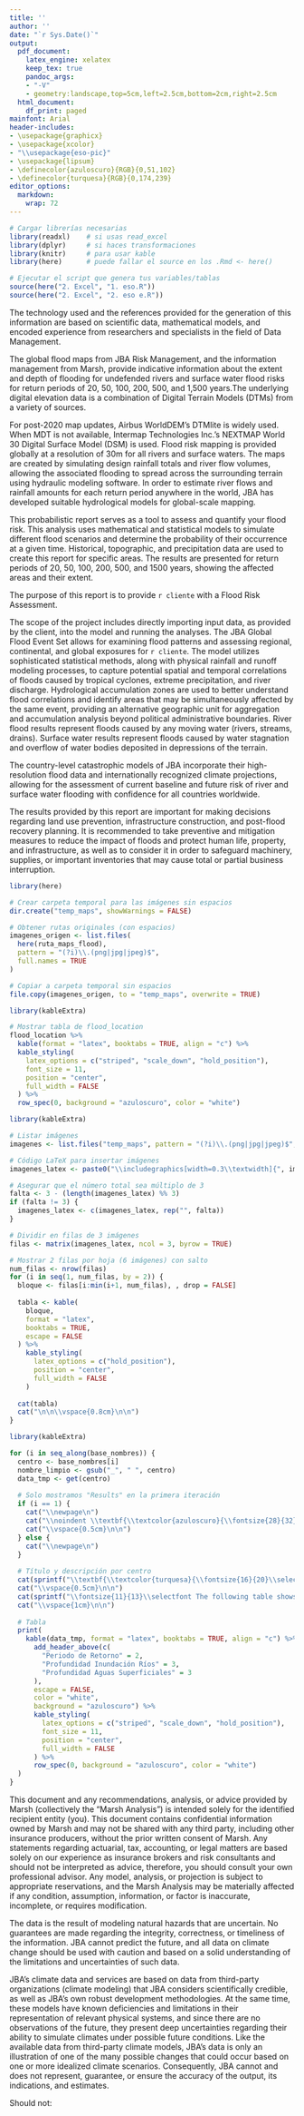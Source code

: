 ```yaml
---
title: ''
author: ''
date: "`r Sys.Date()`"
output:
  pdf_document:
    latex_engine: xelatex
    keep_tex: true
    pandoc_args:
    - "-V"
    - geometry:landscape,top=5cm,left=2.5cm,bottom=2cm,right=2.5cm
  html_document:
    df_print: paged
mainfont: Arial
header-includes:
- \usepackage{graphicx}
- \usepackage{xcolor}
- "\\usepackage{eso-pic}"
- \usepackage{lipsum}
- \definecolor{azuloscuro}{RGB}{0,51,102}
- \definecolor{turquesa}{RGB}{0,174,239}
editor_options:
  markdown:
    wrap: 72
---
```


```r
# Cargar librerías necesarias
library(readxl)    # si usas read_excel
library(dplyr)     # si haces transformaciones
library(knitr)     # para usar kable
library(here)      # puede fallar el source en los .Rmd <- here()

# Ejecutar el script que genera tus variables/tablas
source(here("2. Excel", "1. eso.R"))
source(here("2. Excel", "2. eso e.R"))
```

\thispagestyle{empty}

\AddToShipoutPictureBG*{
  \includegraphics[width=\paperwidth,height=\paperheight]{image.png}
}

\vspace*{6cm}

\begin{flushleft}
  {\fontsize{38}{45}\selectfont \textbf{\textcolor{white}{Flood Model Report}}} \\[0.8cm]
  {\fontsize{24}{30}\selectfont \textcolor{white}{Portfolio Analysis}} \\[1.2cm]
  {\fontsize{24}{30}\selectfont \textcolor{white}{`r cliente`}} \\[0.4cm]
  {\Large \textcolor{white}{`r fecha`}} \\[4cm]
  {\small \textcolor{white}{A business of XXX}}
\end{flushleft}

\noindent \textbf{\textcolor{turquesa}{\fontsize{16}{20}\selectfont Contenido}}

\noindent

\begin{enumerate}
  \item {\fontsize{11}{13}\selectfont Summary \dotfill \pageref{sec:summary}}
  \item {\fontsize{11}{13}\selectfont Results \dotfill \pageref{sec:results}}
\end{enumerate}

\newpage

\noindent \textbf{\textcolor{turquesa}{\fontsize{16}{20}\selectfont Considerations}} \vspace{0.5cm}

\noindent \fontsize{11}{13}\selectfont The technology used and the references provided for the generation of this information are based on scientific data, mathematical models, and encoded experience from researchers and specialists in the field of Data Management.

\begin{itemize}
  \item {\fontsize{11}{13}\selectfont The present report, as well as the analysis, models,    and predictions contained in this document ("Information", are based on data provided by    MARSH through our client: `r cliente` and managed through the risk         assessment computer technology owned by JBA Risk Management.}
  \item {\fontsize{11}{13}\selectfont It is important to mention that the accuracy of the     predictions depends largely on the accuracy and quality of the data provided by the         client: `r cliente` to the MARSH specialists}
  \item {\fontsize{11}{13}\selectfont The management of the information provided by `r cliente` is carried out through the licensing of MARSH in JBA Risk             Management, using regulatory frameworks for the protection of confidential information,     prohibiting its distribution to third parties without the prior written consent of MARSH    and JBA Risk Management.}
  \item {\fontsize{11}{13}\selectfont The information described within the report generated   by Marsh can only be used for the purpose of studying and interpreting results for `r cliente`. This document cannot be used under any circumstances in the          development and/or calibration of any product or service offerings that competi with JBA    Risk Management and MARSH..}
\end{itemize}

\fontsize{11}{13}\selectfont The global flood maps from JBA Risk Management, and the information management from Marsh, provide indicative information about the extent and depth of flooding for undefended rivers and surface water flood risks for return periods of 20, 50, 100, 200, 500, and 1,500 years.The underlying digital elevation data is a combination of Digital Terrain Models (DTMs) from a variety of sources.

\fontsize{11}{13}\selectfont For post-2020 map updates, Airbus WorldDEM's DTMlite is widely used. When MDT is not available, Intermap Technologies Inc.'s NEXTMAP World 30 Digital Surface Model (DSM) is used. Flood risk mapping is provided globally at a resolution of 30m for all rivers and surface waters. The maps are created by simulating design rainfall totals and river flow volumes, allowing the associated flooding to spread across the surrounding terrain using hydraulic modeling software. In order to estimate river flows and rainfall amounts for each return period anywhere in the world, JBA has developed suitable hydrological models for global-scale mapping.

\newpage

\noindent \textbf{\textcolor{azuloscuro}{\fontsize{28}{32}\selectfont Summary}} \label{sec:summary}
\vspace{0.5cm}

\fontsize{11}{13}\selectfont This probabilistic report serves as a tool to assess and quantify your flood risk. This analysis uses mathematical and statistical models to simulate different flood scenarios and determine the probability of their occurrence at a given time. Historical, topographic, and precipitation data are used to create this report for specific areas. The results are presented for return periods of 20, 50, 100, 200, 500, and 1500 years, showing the affected areas and their extent.

\fontsize{11}{13}\selectfont The purpose of this report is to provide `r cliente` with a Flood Risk Assessment.

\fontsize{11}{13}\selectfont The scope of the project includes directly importing input data, as provided by the client, into the model and running the analyses. The JBA Global Flood Event Set allows for examining flood patterns and assessing regional, continental, and global exposures for `r cliente`. The model utilizes sophisticated statistical methods, along with physical rainfall and runoff modeling processes, to capture potential spatial and temporal correlations of floods caused by tropical cyclones, extreme precipitation, and river discharge. Hydrological accumulation zones are used to better understand flood correlations and identify areas that may be simultaneously affected by the same event, providing an alternative geographic unit for aggregation and accumulation analysis beyond political administrative boundaries. River flood results represent floods caused by any moving water (rivers, streams, drains). Surface water results represent floods caused by water stagnation and overflow of water bodies deposited in depressions of the terrain.

\fontsize{11}{13}\selectfont The country-level catastrophic models of JBA incorporate their high-resolution flood data and internationally recognized climate projections, allowing for the assessment of current baseline and future risk of river and surface water flooding with confidence for all countries worldwide.

\fontsize{11}{13}\selectfont The results provided by this report are important for making decisions regarding land use prevention, infrastructure construction, and post-flood recovery planning. It is recommended to take preventive and mitigation measures to reduce the impact of floods and protect human life, property, and infrastructure, as well as to consider it in order to safeguard machinery, supplies, or important inventories that may cause total or partial business interruption.

\newpage

\noindent \textbf{\textcolor{azuloscuro}{\fontsize{11}{13}\selectfont The following considerations were considered for `r cliente`:}} \vspace{0.5cm}

```r
library(here)

# Crear carpeta temporal para las imágenes sin espacios
dir.create("temp_maps", showWarnings = FALSE)

# Obtener rutas originales (con espacios)
imagenes_origen <- list.files(
  here(ruta_maps_flood), 
  pattern = "(?i)\\.(png|jpg|jpeg)$", 
  full.names = TRUE
)

# Copiar a carpeta temporal sin espacios
file.copy(imagenes_origen, to = "temp_maps", overwrite = TRUE)
```

```r
library(kableExtra)

# Mostrar tabla de flood_location
flood_location %>%
  kable(format = "latex", booktabs = TRUE, align = "c") %>%
  kable_styling(
    latex_options = c("striped", "scale_down", "hold_position"),
    font_size = 11,
    position = "center",
    full_width = FALSE
  ) %>%
  row_spec(0, background = "azuloscuro", color = "white")
```

```r
library(kableExtra)

# Listar imágenes
imagenes <- list.files("temp_maps", pattern = "(?i)\\.(png|jpg|jpeg)$", full.names = TRUE)

# Código LaTeX para insertar imágenes
imagenes_latex <- paste0("\\includegraphics[width=0.3\\textwidth]{", imagenes, "}")

# Asegurar que el número total sea múltiplo de 3
falta <- 3 - (length(imagenes_latex) %% 3)
if (falta != 3) {
  imagenes_latex <- c(imagenes_latex, rep("", falta))
}

# Dividir en filas de 3 imágenes
filas <- matrix(imagenes_latex, ncol = 3, byrow = TRUE)

# Mostrar 2 filas por hoja (6 imágenes) con salto
num_filas <- nrow(filas)
for (i in seq(1, num_filas, by = 2)) {
  bloque <- filas[i:min(i+1, num_filas), , drop = FALSE]
  
  tabla <- kable(
    bloque,
    format = "latex",
    booktabs = TRUE,
    escape = FALSE
  ) %>%
    kable_styling(
      latex_options = c("hold_position"),
      position = "center",
      full_width = FALSE
    )
  
  cat(tabla)
  cat("\n\n\\vspace{0.8cm}\n\n")
}
```

\newpage

```r
library(kableExtra)

for (i in seq_along(base_nombres)) {
  centro <- base_nombres[i]
  nombre_limpio <- gsub("_", " ", centro)
  data_tmp <- get(centro)
  
  # Solo mostramos "Results" en la primera iteración
  if (i == 1) {
    cat("\\newpage\n")
    cat("\\noindent \\textbf{\\textcolor{azuloscuro}{\\fontsize{28}{32}\\selectfont Results}} \\label{sec:results}\n\n")
    cat("\\vspace{0.5cm}\n\n")
  } else {
    cat("\\newpage\n")
  }
  
  # Título y descripción por centro
  cat(sprintf("\\textbf{\\textcolor{turquesa}{\\fontsize{16}{20}\\selectfont %s}}\n\n", nombre_limpio))
  cat("\\vspace{0.5cm}\n\n")
  cat(sprintf("\\fontsize{11}{13}\\selectfont The following table shows the average and maximum flood in meters for the location %s.\n\n", nombre_limpio))
  cat("\\vspace{1cm}\n\n")
  
  # Tabla
  print(
    kable(data_tmp, format = "latex", booktabs = TRUE, align = "c") %>%
      add_header_above(c(
        "Periodo de Retorno" = 2,
        "Profundidad Inundación Ríos" = 3,
        "Profundidad Aguas Superficiales" = 3
      ),
      escape = FALSE,
      color = "white",
      background = "azuloscuro") %>%
      kable_styling(
        latex_options = c("striped", "scale_down", "hold_position"),
        font_size = 11,
        position = "center",
        full_width = FALSE
      ) %>%
      row_spec(0, background = "azuloscuro", color = "white")
  )
}
```

\newpage

\newpage

\noindent \textbf{\textcolor{turquesa}{\fontsize{16}{20}\selectfont Return Periods}}

\newpage

\noindent \includegraphics[width=3cm]{Logo.png}

\vspace{1cm}

\noindent \textbf{\textcolor{azuloscuro}{\fontsize{28}{32}\selectfont Disclaimer}} \vspace{1cm}

\fontsize{11}{13}\selectfont This document and any recommendations, analysis, or advice provided by Marsh (collectively the "Marsh Analysis") is intended solely for the identified recipient entity (you). This document contains confidential information owned by Marsh and may not be shared with any third party, including other insurance producers, without the prior written consent of Marsh. Any statements regarding actuarial, tax, accounting, or legal matters are based solely on our experience as insurance brokers and risk consultants and should not be interpreted as advice, therefore, you should consult your own professional advisor. Any model, analysis, or projection is subject to appropriate reservations, and the Marsh Analysis may be materially affected if any condition, assumption, information, or factor is inaccurate, incomplete, or requires modification.

\textbf{\fontsize{11}{13}\selectfont Copyright © JBA Risk Management Limited 2024. All rights reserved.}

\fontsize{11}{13}\selectfont The data is the result of modeling natural hazards that are uncertain. No guarantees are made regarding the integrity, correctness, or timeliness of the information. JBA cannot predict the future, and all data on climate change should be used with caution and based on a solid understanding of the limitations and uncertainties of such data.

\fontsize{11}{13}\selectfont JBA's climate data and services are based on data from third-party organizations (climate modeling) that JBA considers scientifically credible, as well as JBA's own robust development methodologies. At the same time, these models have known deficiencies and limitations in their representation of relevant physical systems, and since there are no observations of the future, they present deep uncertainties regarding their ability to simulate climates under possible future conditions. Like the available data from third-party climate models, JBA's data is only an illustration of one of the many possible changes that could occur based on one or more idealized climate scenarios. Consequently, JBA cannot and does not represent, guarantee, or ensure the accuracy of the output, its indications, and estimates.

\fontsize{11}{13}\selectfont Should not:

\begin{itemize}
  \item {\fontsize{11}{13}\selectfont Use JBA data or evaluation results for commercial      purposes.}
  \item {\fontsize{11}{13}\selectfont Not provide JBA data or evaluation results, in whole   or in part, to any third party, except as part of insurance brokerage activities or for    external reporting, regulatory documentation, or as required by law.}
\end{itemize}
